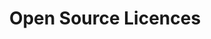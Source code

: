 ---
title: Open Source Licences
tagline: Open Source Licenses using Github's Licenses API.
link: https://opensourcelicences.com/
---